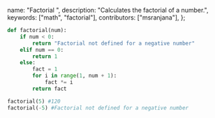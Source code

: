   name: "Factorial ",
  description: "Calculates the factorial of a number.",
  keywords: ["math", "factorial"],
  contributors: ["msranjana"],
};

```python
def factorial(num):
    if num < 0:
        return "Factorial not defined for a negative number"
    elif num == 0:
        return 1
    else:
        fact = 1
        for i in range(1, num + 1):
            fact *= i
        return fact
```

```python
factorial(5) #120
factorial(-5) #Factorial not defined for a negative number
```
